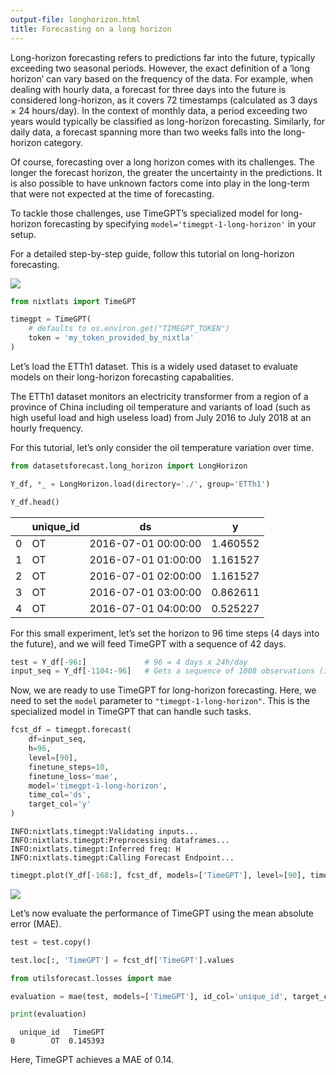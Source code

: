 ```yaml
---
output-file: longhorizon.html
title: Forecasting on a long horizon
---
```



Long-horizon forecasting refers to predictions far into the future,
typically exceeding two seasonal periods. However, the exact definition
of a ‘long horizon’ can vary based on the frequency of the data. For
example, when dealing with hourly data, a forecast for three days into
the future is considered long-horizon, as it covers 72 timestamps
(calculated as 3 days × 24 hours/day). In the context of monthly data, a
period exceeding two years would typically be classified as long-horizon
forecasting. Similarly, for daily data, a forecast spanning more than
two weeks falls into the long-horizon category.

Of course, forecasting over a long horizon comes with its challenges.
The longer the forecast horizon, the greater the uncertainty in the
predictions. It is also possible to have unknown factors come into play
in the long-term that were not expected at the time of forecasting.

To tackle those challenges, use TimeGPT’s specialized model for
long-horizon forecasting by specifying `model='timegpt-1-long-horizon'`
in your setup.

For a detailed step-by-step guide, follow this tutorial on long-horizon
forecasting.

[![](https://colab.research.google.com/assets/colab-badge.svg)](https://colab.research.google.com/github/Nixtla/nixtla/blob/main/nbs/docs/tutorials/12_longhorizon.ipynb)

```python
from nixtlats import TimeGPT
```


```python
timegpt = TimeGPT(
    # defaults to os.environ.get("TIMEGPT_TOKEN")
    token = 'my_token_provided_by_nixtla'
)
```

Let’s load the ETTh1 dataset. This is a widely used dataset to evaluate
models on their long-horizon forecasting capabalities.

The ETTh1 dataset monitors an electricity transformer from a region of a
province of China including oil temperature and variants of load (such
as high useful load and high useless load) from July 2016 to July 2018
at an hourly frequency.

For this tutorial, let’s only consider the oil temperature variation
over time.

```python
from datasetsforecast.long_horizon import LongHorizon

Y_df, *_ = LongHorizon.load(directory='./', group='ETTh1')

Y_df.head()
```

|     | unique_id | ds                  | y        |
|-----|-----------|---------------------|----------|
| 0   | OT        | 2016-07-01 00:00:00 | 1.460552 |
| 1   | OT        | 2016-07-01 01:00:00 | 1.161527 |
| 2   | OT        | 2016-07-01 02:00:00 | 1.161527 |
| 3   | OT        | 2016-07-01 03:00:00 | 0.862611 |
| 4   | OT        | 2016-07-01 04:00:00 | 0.525227 |

For this small experiment, let’s set the horizon to 96 time steps (4
days into the future), and we will feed TimeGPT with a sequence of 42
days.

```python
test = Y_df[-96:]             # 96 = 4 days x 24h/day
input_seq = Y_df[-1104:-96]   # Gets a sequence of 1008 observations (1008 = 42 days * 24h/day)
```

Now, we are ready to use TimeGPT for long-horizon forecasting. Here, we
need to set the `model` parameter to `"timegpt-1-long-horizon"`. This is
the specialized model in TimeGPT that can handle such tasks.

```python
fcst_df = timegpt.forecast(
    df=input_seq,
    h=96,
    level=[90],
    finetune_steps=10,
    finetune_loss='mae',
    model='timegpt-1-long-horizon',
    time_col='ds',
    target_col='y'
)
```

``` text
INFO:nixtlats.timegpt:Validating inputs...
INFO:nixtlats.timegpt:Preprocessing dataframes...
INFO:nixtlats.timegpt:Inferred freq: H
INFO:nixtlats.timegpt:Calling Forecast Endpoint...
```

```python
timegpt.plot(Y_df[-168:], fcst_df, models=['TimeGPT'], level=[90], time_col='ds', target_col='y')
```

![](/nixtla/docs/tutorials/12_longhorizon_files/figure-markdown_strict/cell-8-output-1.png)

Let’s now evaluate the performance of TimeGPT using the mean absolute
error (MAE).

```python
test = test.copy()

test.loc[:, 'TimeGPT'] = fcst_df['TimeGPT'].values
```


```python
from utilsforecast.losses import mae

evaluation = mae(test, models=['TimeGPT'], id_col='unique_id', target_col='y')

print(evaluation)
```

``` text
  unique_id   TimeGPT
0        OT  0.145393
```

Here, TimeGPT achieves a MAE of 0.14.

